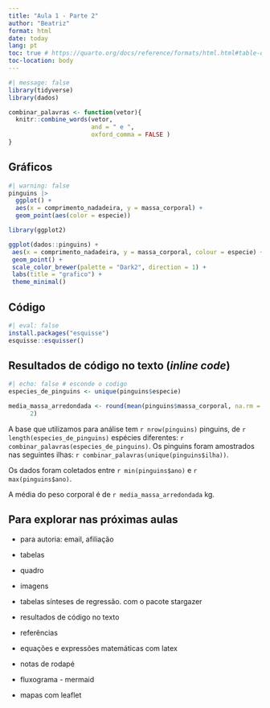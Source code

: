 ```yaml
---
title: "Aula 1 - Parte 2"
author: "Beatriz"
format: html
date: today
lang: pt
toc: true # https://quarto.org/docs/reference/formats/html.html#table-of-contents
toc-location: body 
---
```


```r
#| message: false
library(tidyverse)
library(dados)
```

```r
combinar_palavras <- function(vetor){
  knitr::combine_words(vetor,
                       and = " e ",
                       oxford_comma = FALSE )
}
```


## Gráficos

```r
#| warning: false 
pinguins |> 
  ggplot() +
  aes(x = comprimento_nadadeira, y = massa_corporal) +
  geom_point(aes(color = especie))
```

```r
library(ggplot2)

ggplot(dados::pinguins) +
 aes(x = comprimento_nadadeira, y = massa_corporal, colour = especie) +
 geom_point() +
 scale_color_brewer(palette = "Dark2", direction = 1) +
 labs(title = "grafico") +
 theme_minimal()
```

## Código

```r
#| eval: false
install.packages("esquisse")
esquisse::esquisser()
```


## Resultados de código no texto (*inline code*)

```r
#| echo: false # esconde o codigo
especies_de_pinguins <- unique(pinguins$especie)

media_massa_arredondada <- round(mean(pinguins$massa_corporal, na.rm = TRUE) / 1000,
      2)

```


A base que utilizamos para análise tem `r nrow(pinguins)` pinguins, de `r length(especies_de_pinguins)` espécies diferentes:  `r combinar_palavras(especies_de_pinguins)`. Os pinguins foram amostrados nas seguintes ilhas: `r combinar_palavras(unique(pinguins$ilha))`.

Os dados foram coletados entre `r min(pinguins$ano)` e `r max(pinguins$ano)`.

A média do peso corporal é de `r media_massa_arredondada` kg.







## Para explorar nas próximas aulas

-   para autoria: email, afiliação

-   tabelas

-   quadro


-   imagens

-   tabelas sínteses de regressão. com o pacote stargazer

-   resultados de código no texto

-   referências

-   equações e expressões matemáticas com latex

-   notas de rodapé

-   fluxograma - mermaid

- mapas com leaflet
